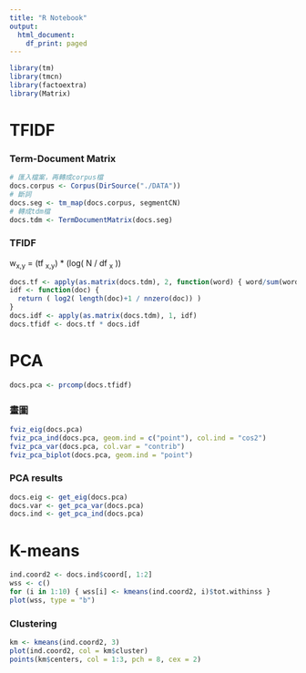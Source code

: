 ```yaml
---
title: "R Notebook"
output:
  html_document:
    df_print: paged
---
```


```r
library(tm)
library(tmcn)
library(factoextra)
library(Matrix)
```

# TFIDF
### Term-Document Matrix
```r
# 匯入檔案，再轉成corpus檔
docs.corpus <- Corpus(DirSource("./DATA"))
# 斷詞
docs.seg <- tm_map(docs.corpus, segmentCN)
# 轉成tdm檔
docs.tdm <- TermDocumentMatrix(docs.seg)
```


### TFIDF


w<sub>x,y</sub>  = (tf <sub>x,y</sub>) * (log( N / df <sub>x</sub> ))



```r
docs.tf <- apply(as.matrix(docs.tdm), 2, function(word) { word/sum(word) })
idf <- function(doc) {
  return ( log2( length(doc)+1 / nnzero(doc)) )
}
docs.idf <- apply(as.matrix(docs.tdm), 1, idf)
docs.tfidf <- docs.tf * docs.idf
```


# PCA
```r
docs.pca <- prcomp(docs.tfidf)
```

### 畫圖
```r
fviz_eig(docs.pca)
fviz_pca_ind(docs.pca, geom.ind = c("point"), col.ind = "cos2")
fviz_pca_var(docs.pca, col.var = "contrib")
fviz_pca_biplot(docs.pca, geom.ind = "point")
```

### PCA results
```r
docs.eig <- get_eig(docs.pca)
docs.var <- get_pca_var(docs.pca)
docs.ind <- get_pca_ind(docs.pca)
```
# K-means

```r
ind.coord2 <- docs.ind$coord[, 1:2]
wss <- c()
for (i in 1:10) { wss[i] <- kmeans(ind.coord2, i)$tot.withinss }
plot(wss, type = "b")
```

### Clustering
```r
km <- kmeans(ind.coord2, 3)
plot(ind.coord2, col = km$cluster)
points(km$centers, col = 1:3, pch = 8, cex = 2)
```